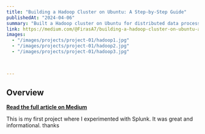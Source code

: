 ```yaml
---
title: "Building a Hadoop Cluster on Ubuntu: A Step-by-Step Guide"
publishedAt: "2024-04-06"
summary: "Built a Hadoop cluster on Ubuntu for distributed data processing, setting up multiple nodes and configuring HDFS to handle large-scale data storage and parallel data processing, enhancing performance and scalability."
link: https://medium.com/@FirasA7/building-a-hadoop-cluster-on-ubuntu-a-step-by-step-guide-8000e17bfc1d
images:
  - "/images/projects/project-01/hadoop1.jpg"
  - "/images/projects/project-01/hadoop2.jpg"
  - "/images/projects/project-01/hadoop3.jpg"
  


---
```



## Overview

[**Read the full article on Medium**](https://medium.com/@FirasA7/building-a-splunk-siem-environment-for-log-monitoring-and-threat-detection-8266b592b42c)

This is my first project where I experimented with Splunk.
It was great and informational. thanks